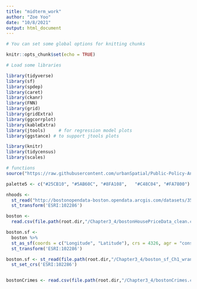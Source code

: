 ```yaml
---
title: "midterm_work"
author: "Zoe Yoo"
date: "10/8/2021"
output: html_document
---
```


```r

# You can set some global options for knitting chunks

knitr::opts_chunk$set(echo = TRUE)

# Load some libraries

library(tidyverse)
library(sf)
library(spdep)
library(caret)
library(ckanr)
library(FNN)
library(grid)
library(gridExtra)
library(ggcorrplot)
library(kableExtra)
library(jtools)     # for regression model plots
library(ggstance) # to support jtools plots

library(knitr)
library(tidycensus)
library(scales)

# functions
source("https://raw.githubusercontent.com/urbanSpatial/Public-Policy-Analytics-Landing/master/functions.r")

palette5 <- c("#25CB10", "#5AB60C", "#8FA108",   "#C48C04", "#FA7800")

```

```r

nhoods <- 
  st_read("http://bostonopendata-boston.opendata.arcgis.com/datasets/3525b0ee6e6b427f9aab5d0a1d0a1a28_0.geojson") %>%
  st_transform('ESRI:102286')

boston <- 
  read.csv(file.path(root.dir,"/Chapter3_4/bostonHousePriceData_clean.csv"))

boston.sf <- 
  boston %>% 
  st_as_sf(coords = c("Longitude", "Latitude"), crs = 4326, agr = "constant") %>%
  st_transform('ESRI:102286')

boston.sf <- st_read(file.path(root.dir,"/Chapter3_4/boston_sf_Ch1_wrangled.geojson")) %>% 
  st_set_crs('ESRI:102286')


bostonCrimes <- read.csv(file.path(root.dir,"/Chapter3_4/bostonCrimes.csv"))

```